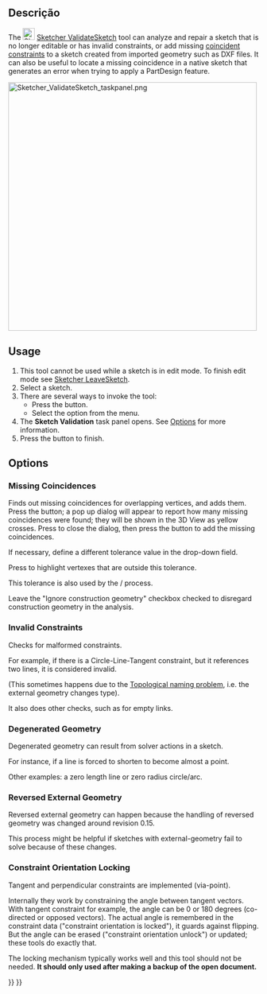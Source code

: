<languages/>

{{Docnav
|[[Sketcher_ReorientSketch|Reorient Sketch]]
|[[Sketcher_MergeSketches|Merge Sketches]]
|[[Sketcher_Workbench|Sketcher]]
|IconL=Sketcher_ReorientSketch.svg
|IconR=Sketcher MergeSketch.svg‎
|IconC=Workbench_Sketcher.svg
}}

<div class="mw-translate-fuzzy">
{{GuiCommand/pt
|Name=Sketcher ValidateSketch
|Name/pt=Sketcher ValidateSketch
|Empty=1
|Workbenches=[[Sketcher Workbench/pt|Sketcher]], [[PartDesign Workbench/pt|PartDesign]]
|MenuLocation=Sketcher → Validate sketch
}}
</div>

<span id="Description"></span>
==Descrição==

The [[Image:Sketcher_ValidateSketch.svg|24px]] [[Sketcher_ValidateSketch|Sketcher ValidateSketch]] tool can analyze and repair a sketch that is no longer editable or has invalid constraints, or add missing [[Sketcher_ConstrainCoincident|coincident constraints]] to a sketch created from imported geometry such as DXF files. It can also be useful to locate a missing coincidence in a native sketch that generates an error when trying to apply a PartDesign feature.

[[File:Sketcher_ValidateSketch_taskpanel.png|x500px]]
{{Caption|The Sketcher validation task panel}}

==Usage==

# This tool cannot be used while a sketch is in edit mode. To finish edit mode see [[Sketcher_LeaveSketch|Sketcher LeaveSketch]].
# Select a sketch.
# There are several ways to invoke the tool:
#* Press the {{Button|[[Image:Sketcher_ValidateSketch.svg|16px]] [[Sketcher_ValidateSketch|Validate Sketch]]}} button.
#* Select the {{MenuCommand|Sketch → [[Image:Sketcher_ValidateSketch.svg|16px]] Validate Sketch}} option from the menu.
# The '''Sketch Validation''' task panel opens. See [[#Options|Options]] for more information.
# Press the {{Button|Close}} button to finish.

==Options==

===Missing Coincidences===

Finds out missing coincidences for overlapping vertices, and adds them. Press the {{Button|Find}} button; a pop up dialog will appear to report how many missing coincidences were found; they will be shown in the 3D View as yellow crosses. Press {{Button|OK}} to close the dialog, then press the {{Button|Fix}} button to add the missing coincidences.

If necessary, define a different tolerance value in the drop-down field.

Press {{Button|Highlight Troublesome Vertices}} to highlight vertexes that are outside this tolerance.

This tolerance is also used by the {{Button|Find}}/{{Button|Fix}} process.

Leave the "Ignore construction geometry" checkbox checked to disregard construction geometry in the analysis.

===Invalid Constraints===

Checks for malformed constraints.

For example, if there is a Circle-Line-Tangent constraint, but it references two lines, it is considered invalid.

(This sometimes happens due to the [[Topological_naming_problem|Topological naming problem]], i.e. the external geometry changes type).

It also does other checks, such as for empty links.

===Degenerated Geometry===

Degenerated geometry can result from solver actions in a sketch.

For instance, if a line is forced to shorten to become almost a point.

Other examples: a zero length line or zero radius circle/arc.

===Reversed External Geometry===

Reversed external geometry can happen because the handling of reversed geometry was changed around revision 0.15.

This process might be helpful if sketches with external-geometry fail to solve because of these changes.

===Constraint Orientation Locking===

Tangent and perpendicular constraints are implemented (via-point).

Internally they work by constraining the angle between tangent vectors. With tangent constraint for example, the angle can be 0 or 180 degrees (co-directed or opposed vectors). The actual angle is remembered in the constraint data ("constraint orientation is locked"), it guards against flipping. But the angle can be erased ("constraint orientation unlock") or updated; these tools do exactly that. 

The locking mechanism typically works well and this tool should not be needed. '''It should only used after making a backup of the open document.'''


{{Docnav
|[[Sketcher_ReorientSketch|Reorient Sketch]]
|[[Sketcher_MergeSketches|Merge Sketches]]
|[[Sketcher_Workbench|Sketcher]]
|IconL=Sketcher_ReorientSketch.svg
|IconR=Sketcher MergeSketch.svg‎
|IconC=Workbench_Sketcher.svg
}}

{{Sketcher_Tools_navi{{#translation:}}}}
{{Userdocnavi{{#translation:}}}}